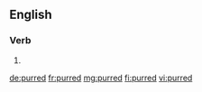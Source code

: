 ==English==

===Verb===
{{head|en|verb form}}

# {{en-past of|purr}}

[[de:purred]]
[[fr:purred]]
[[mg:purred]]
[[fi:purred]]
[[vi:purred]]